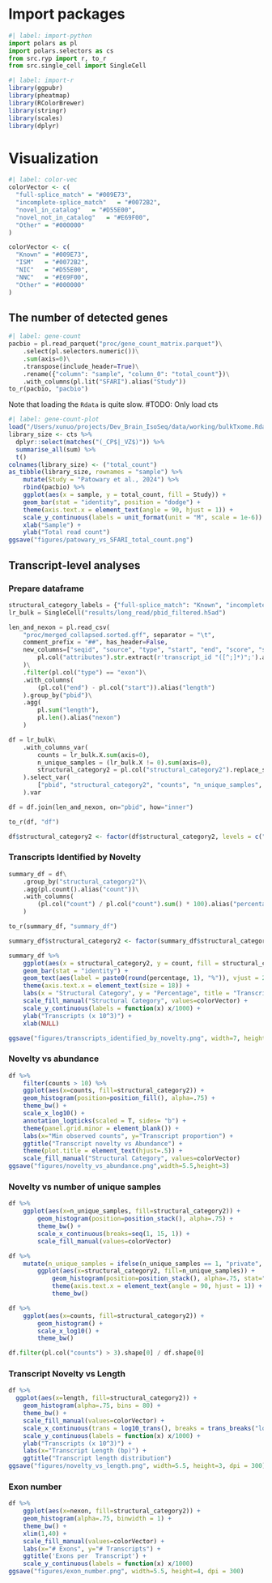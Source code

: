# Import packages

```python
#| label: import-python
import polars as pl
import polars.selectors as cs
from src.ryp import r, to_r
from src.single_cell import SingleCell
```

```r
#| label: import-r
library(ggpubr)
library(pheatmap)
library(RColorBrewer)
library(stringr)
library(scales)
library(dplyr)
```

# Visualization

```r
#| label: color-vec
colorVector <- c(
  "full-splice_match" = "#009E73",
  "incomplete-splice_match"   = "#0072B2",
  "novel_in_catalog"   = "#D55E00",
  "novel_not_in_catalog"   = "#E69F00",
  "Other" = "#000000"
)

colorVector <- c(
  "Known" = "#009E73",
  "ISM"   = "#0072B2",
  "NIC"   = "#D55E00",
  "NNC"   = "#E69F00",
  "Other" = "#000000"
)
```

## The number of detected genes

```python
#| label: gene-count
pacbio = pl.read_parquet("proc/gene_count_matrix.parquet")\
    .select(pl.selectors.numeric())\
    .sum(axis=0)\
    .transpose(include_header=True)\
    .rename({"column": "sample", "column_0": "total_count"})\
    .with_columns(pl.lit("SFARI").alias("Study"))
to_r(pacbio, "pacbio")
```

Note that loading the `Rdata` is quite slow. #TODO: Only load cts

```r
#| label: gene-count-plot
load("/Users/xunuo/projects/Dev_Brain_IsoSeq/data/working/bulkTxome.Rdata")
library_size <- cts %>%
  dplyr::select(matches("(_CP$|_VZ$)")) %>% 
  summarise_all(sum) %>% 
  t()
colnames(library_size) <- ("total_count")
as_tibble(library_size, rownames = "sample") %>% 
    mutate(Study = "Patowary et al., 2024") %>% 
    rbind(pacbio) %>% 
    ggplot(aes(x = sample, y = total_count, fill = Study)) +
    geom_bar(stat = "identity", position = "dodge") +
    theme(axis.text.x = element_text(angle = 90, hjust = 1)) +
    scale_y_continuous(labels = unit_format(unit = "M", scale = 1e-6)) +
    xlab("Sample") +
    ylab("Total read count")
ggsave("figures/patowary_vs_SFARI_total_count.png")    
```

## Transcript-level analyses

### Prepare dataframe

```python
structural_category_labels = {"full-splice_match": "Known", "incomplete-splice_match": "ISM", "novel_in_catalog": "NIC", "novel_not_in_catalog": "NNC", "Other": "Other"}
lr_bulk = SingleCell("results/long_read/pbid_filtered.h5ad")

len_and_nexon = pl.read_csv(
    "proc/merged_collapsed.sorted.gff", separator = "\t",
    comment_prefix = "##", has_header=False, 
    new_columns=["seqid", "source", "type", "start", "end", "score", "strand", "phase", "attributes"]).with_columns(
        pl.col("attributes").str.extract(r'transcript_id "([^;]*)";').alias("pbid")
    )\
    .filter(pl.col("type") == "exon")\
    .with_columns(
        (pl.col("end") - pl.col("start")).alias("length")
    ).group_by("pbid")\
    .agg(
        pl.sum("length"),
        pl.len().alias("nexon")
    )

df = lr_bulk\
    .with_columns_var(
        counts = lr_bulk.X.sum(axis=0),
        n_unique_samples = (lr_bulk.X != 0).sum(axis=0),
        structural_category2 = pl.col("structural_category2").replace_strict(structural_category_labels)
    ).select_var(
        ["pbid", "structural_category2", "counts", "n_unique_samples", "ref_length", "ref_exons"]
    ).var

df = df.join(len_and_nexon, on="pbid", how="inner")

to_r(df, "df")
```

```r
df$structural_category2 <- factor(df$structural_category2, levels = c("Known", "ISM", "NIC", "NNC", "Other"))
```

### Transcripts Identified by Novelty

```python
summary_df = df\
    .group_by("structural_category2")\
    .agg(pl.count().alias("count"))\
    .with_columns(
        (pl.col("count") / pl.col("count").sum() * 100).alias("percentage")
    )

to_r(summary_df, "summary_df")
```

```r
summary_df$structural_category2 <- factor(summary_df$structural_category2, levels = c("Known", "ISM", "NIC", "NNC", "Other"))

summary_df %>% 
    ggplot(aes(x = structural_category2, y = count, fill = structural_category2)) +
    geom_bar(stat = "identity") +
    geom_text(aes(label = paste0(round(percentage, 1), "%")), vjust = 2, colour = "white", size = 5) +
    theme(axis.text.x = element_text(size = 18)) +
    labs(x = "Structural Category", y = "Percentage", title = "Transcripts Identified by Novelty") +
    scale_fill_manual("Structural Category", values=colorVector) +
    scale_y_continuous(labels = function(x) x/1000) +
    ylab("Transcripts (x 10^3)") +
    xlab(NULL)

ggsave("figures/transcripts_identified_by_novelty.png", width=7, height=4)
```

### Novelty vs abundance

```r
df %>% 
    filter(counts > 10) %>%
    ggplot(aes(x=counts, fill=structural_category2)) +
    geom_histogram(position=position_fill(), alpha=.75) +
    theme_bw() +
    scale_x_log10() +
    annotation_logticks(scaled = T, sides= "b") +
    theme(panel.grid.minor = element_blank()) + 
    labs(x="Min observed counts", y="Transcript proportion") + 
    ggtitle("Transcript novelty vs Abundance") + 
    theme(plot.title = element_text(hjust=.5)) + 
    scale_fill_manual("Structural Category", values=colorVector)
ggsave("figures/novelty_vs_abundance.png",width=5.5,height=3)
```

### Novelty vs number of unique samples

```r
df %>% 
    ggplot(aes(x=n_unique_samples, fill=structural_category2)) +
        geom_histogram(position=position_stack(), alpha=.75) +
        theme_bw() +
        scale_x_continuous(breaks=seq(1, 15, 1)) +
        scale_fill_manual(values=colorVector)
```

```r
df %>% 
    mutate(n_unique_samples = ifelse(n_unique_samples == 1, "private", "non-private")) %>%
        ggplot(aes(x=structural_category2, fill=n_unique_samples)) +
            geom_histogram(position=position_stack(), alpha=.75, stat="count") +
            theme(axis.text.x = element_text(angle = 90, hjust = 1)) +
            theme_bw()
```

```r
df %>%
    ggplot(aes(x=counts, fill=structural_category2)) +
        geom_histogram() +
        scale_x_log10() +
        theme_bw()
```

```python
df.filter(pl.col("counts") > 3).shape[0] / df.shape[0]
```

### Transcript Novelty vs Length

```r
df %>%
  ggplot(aes(x=length, fill=structural_category2)) +
    geom_histogram(alpha=.75, bins = 80) +
    theme_bw() +
    scale_fill_manual(values=colorVector) +
    scale_x_continuous(trans = log10_trans(), breaks = trans_breaks("log10", function(x) 10^x), labels = trans_format("log10", math_format(10^.x)),limits = c(300,10^5)) +
    scale_y_continuous(labels = function(x) x/1000) +
    ylab("Transcripts (x 10^3)") +
    labs(x="Transcript Length (bp)") +
    ggtitle("Transcript length distribution")
ggsave("figures/novelty_vs_length.png", width=5.5, height=3, dpi = 300)
```

### Exon number

```r
df %>%
    ggplot(aes(x=nexon, fill=structural_category2)) +
    geom_histogram(alpha=.75, binwidth = 1) +
    theme_bw() + 
    xlim(1,40) + 
    scale_fill_manual(values=colorVector) + 
    labs(x="# Exons", y="# Transcripts") + 
    ggtitle('Exons per  Transcript') + 
    scale_y_continuous(labels = function(x) x/1000)
ggsave("figures/exon_number.png", width=5.5, height=4, dpi = 300)
```